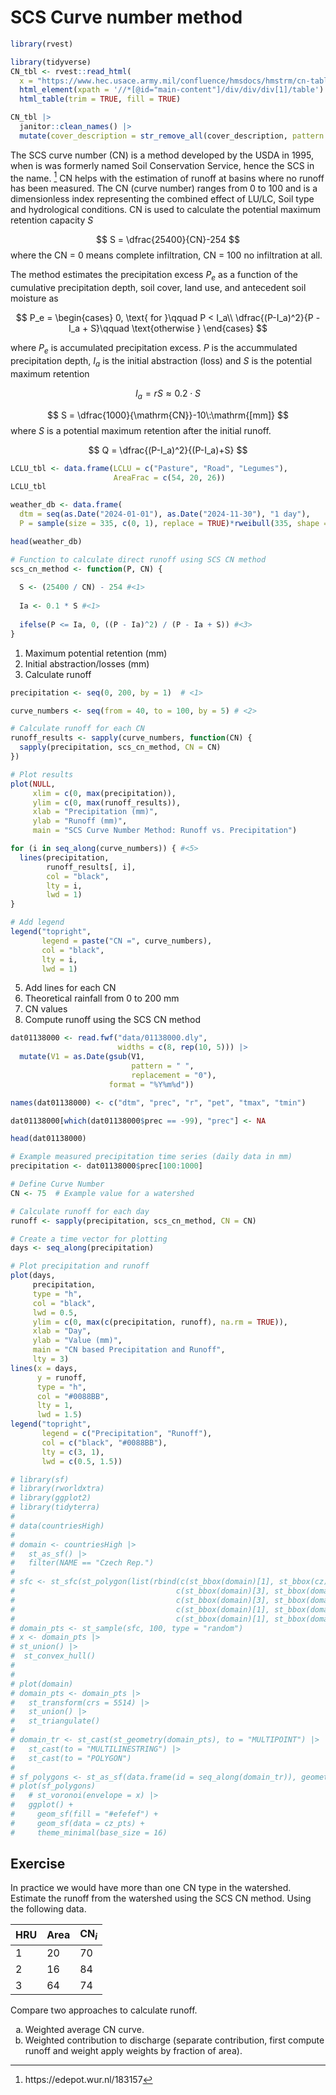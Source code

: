 # SCS Curve number method

```r
library(rvest)
```

```r
library(tidyverse)
CN_tbl <- rvest::read_html(
  x = "https://www.hec.usace.army.mil/confluence/hmsdocs/hmstrm/cn-tables") |>
  html_element(xpath = '//*[@id="main-content"]/div/div/div[1]/table') |>
  html_table(trim = TRUE, fill = TRUE)

CN_tbl |>
  janitor::clean_names() |>
  mutate(cover_description = str_remove_all(cover_description, pattern = "\\."))

```

The SCS curve number (CN) is a method developed by the USDA in 1995, when is was formerly named Soil Conservation Service, hence the SCS in the name. [^05_cn-1] CN helps with the estimation of runoff at basins where no runoff has been measured. The CN (curve number) ranges from 0 to 100 and is a dimensionless index representing the combined effect of LU/LC, Soil type and hydrological conditions. CN is used to calculate the potential maximum retention capacity $S$

[^05_cn-1]: https://edepot.wur.nl/183157

$$
S = \dfrac{25400}{CN}-254
$$ where the CN = 0 means complete infiltration, CN = 100 no infiltration at all.

The method estimates the precipitation excess $P_e$ as a function of the cumulative precipitation depth, soil cover, land use, and antecedent soil moisture as

$$
P_e = \begin{cases}
          0, \text{ for }\qquad P < I_a\\
          \dfrac{(P-I_a)^2}{P - I_a + S}\qquad  \text{otherwise }        
      \end{cases}
$$

where $P_e$ is accumulated precipitation excess. $P$ is the accummulated precipitation depth, $I_a$ is the initial abstraction (loss) and $S$ is the potential maximum retention

<!-- $$ -->
<!-- \dfrac{F}{S} = \dfrac{Q}{P-I_a} -->
<!-- $$ -->

$$
I_a = rS\approx0.2\cdot S
$$

$$
S = \dfrac{1000}{\mathrm{CN}}-10\:\mathrm{[mm]}
$$ where $S$ is a potential maximum retention after the initial runoff.

$$
Q = \dfrac{(P-I_a)^2}{(P-I_a)+S}
$$

```r
LCLU_tbl <- data.frame(LCLU = c("Pasture", "Road", "Legumes"), 
                       AreaFrac = c(54, 20, 26))
LCLU_tbl

weather_db <- data.frame(
  dtm = seq(as.Date("2024-01-01"), as.Date("2024-11-30"), "1 day"), 
  P = sample(size = 335, c(0, 1), replace = TRUE)*rweibull(335, shape = 1))

head(weather_db)
```

```r
# Function to calculate direct runoff using SCS CN method
scs_cn_method <- function(P, CN) {
  
  S <- (25400 / CN) - 254 #<1> 
  
  Ia <- 0.1 * S #<1> 
  
  ifelse(P <= Ia, 0, ((P - Ia)^2) / (P - Ia + S)) #<3> 
}
```

1.  Maximum potential retention (mm)
2.  Initial abstraction/losses (mm)
3.  Calculate runoff

```r
precipitation <- seq(0, 200, by = 1)  # <1>

curve_numbers <- seq(from = 40, to = 100, by = 5) # <2>

# Calculate runoff for each CN
runoff_results <- sapply(curve_numbers, function(CN) {
  sapply(precipitation, scs_cn_method, CN = CN)
})

# Plot results
plot(NULL, 
     xlim = c(0, max(precipitation)), 
     ylim = c(0, max(runoff_results)),
     xlab = "Precipitation (mm)", 
     ylab = "Runoff (mm)", 
     main = "SCS Curve Number Method: Runoff vs. Precipitation")

for (i in seq_along(curve_numbers)) { #<5>
  lines(precipitation, 
        runoff_results[, i], 
        col = "black", 
        lty = i, 
        lwd = 1)
}

# Add legend
legend("topright", 
       legend = paste("CN =", curve_numbers), 
       col = "black", 
       lty = i, 
       lwd = 1)

```
5. Add lines for each CN
1.  Theoretical rainfall from 0 to 200 mm
2.  CN values
3.  Compute runoff using the SCS CN method

```r
dat01138000 <- read.fwf("data/01138000.dly", 
                        widths = c(8, rep(10, 5))) |> 
  mutate(V1 = as.Date(gsub(V1, 
                           pattern = " ", 
                           replacement = "0"), 
                      format = "%Y%m%d")) 

names(dat01138000) <- c("dtm", "prec", "r", "pet", "tmax", "tmin")

dat01138000[which(dat01138000$prec == -99), "prec"] <- NA

head(dat01138000) 
```

```r
# Example measured precipitation time series (daily data in mm)
precipitation <- dat01138000$prec[100:1000]

# Define Curve Number
CN <- 75  # Example value for a watershed

# Calculate runoff for each day
runoff <- sapply(precipitation, scs_cn_method, CN = CN)

# Create a time vector for plotting
days <- seq_along(precipitation)

# Plot precipitation and runoff
plot(days, 
     precipitation, 
     type = "h", 
     col = "black", 
     lwd = 0.5, 
     ylim = c(0, max(c(precipitation, runoff), na.rm = TRUE)),
     xlab = "Day", 
     ylab = "Value (mm)", 
     main = "CN based Precipitation and Runoff", 
     lty = 3)
lines(x = days, 
      y = runoff, 
      type = "h", 
      col = "#0088BB", 
      lty = 1, 
      lwd = 1.5)
legend("topright", 
       legend = c("Precipitation", "Runoff"), 
       col = c("black", "#0088BB"), 
       lty = c(3, 1), 
       lwd = c(0.5, 1.5))
```

```r
# library(sf)
# library(rworldxtra)
# library(ggplot2)
# library(tidyterra)
# 
# data(countriesHigh)
# 
# domain <- countriesHigh |> 
#   st_as_sf() |> 
#   filter(NAME == "Czech Rep.")
# 
# sfc <- st_sfc(st_polygon(list(rbind(c(st_bbox(domain)[1], st_bbox(cz)[2]),
#                                    c(st_bbox(domain)[3], st_bbox(domain)[2]), 
#                                    c(st_bbox(domain)[3], st_bbox(domain)[4]), 
#                                    c(st_bbox(domain)[1], st_bbox(domain)[4]),
#                                    c(st_bbox(domain)[1], st_bbox(domain)[2])))), crs = 4326) 
# domain_pts <- st_sample(sfc, 100, type = "random")
# x <- domain_pts |> 
# st_union() |> 
#  st_convex_hull()
# 
# 
# plot(domain)
# domain_pts <- domain_pts |> 
#   st_transform(crs = 5514) |>  
#   st_union() |>
#   st_triangulate()
# 
# domain_tr <- st_cast(st_geometry(domain_pts), to = "MULTIPOINT") |> 
#   st_cast(to = "MULTILINESTRING") |>
#   st_cast(to = "POLYGON") 
# 
# sf_polygons <- st_as_sf(data.frame(id = seq_along(domain_tr)), geometry = domain_tr)
# plot(sf_polygons)
#   # st_voronoi(envelope = x) |> 
#   ggplot() +
#     geom_sf(fill = "#efefef") +
#     geom_sf(data = cz_pts) +
#     theme_minimal(base_size = 16)
```

<!-- Now we have domain, created from using a convex hull of sampled points.  -->

::: callout-tip

## Exercise

In practice we would have more than one CN type in the watershed. Estimate the 
runoff from the watershed using the SCS CN method. Using the following
data.
  

| HRU | Area | CN$_i$    |
|-----|------|-----------|
| 1   | 20   | 70        |
| 2   | 16   | 84        |
| 3   | 64   | 74        |

Compare two approaches to calculate runoff.\

  a) Weighted average CN curve.\
  b) Weighted contribution to discharge (separate contribution, first compute 
  runoff and weight apply weights by fraction of area).
:::